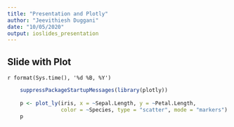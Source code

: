 ```yaml
---
title: "Presentation and Plotly"
author: "Jeevithiesh Duggani"
date: "10/05/2020"
output: ioslides_presentation
---
```

## Slide with Plot
`r format(Sys.time(), '%d %B, %Y')`

```r
    suppressPackageStartupMessages(library(plotly))
    
    p <- plot_ly(iris, x = ~Sepal.Length, y = ~Petal.Length, 
                 color = ~Species, type = "scatter", mode = "markers")
    p
```

